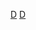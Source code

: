 {{Navbox
|name   = Dream E&M / Thespis Entertainment
|title  = Celltrion Entertainment
|above  = Dream E&M → Celltrion Entertainment<br>{{link-ko|Celltrion|셀트리온}} 的子公司
|titlestyle = background-color:#23D725;
|groupstyle = background-color:#B8EB87;
|abovestyle = background-color:#B8EB87;
|belowstyle = background-color:#23D725;
|listclass = hlist

|group1 = 代表
|list1  = 
* 朴載三 
* [[李凡秀]]

|group2 = 旗下藝人
|list2 = 
* [[李凡秀]]
* [[金康鉉]]
* [[李忠具]]
* {{link-ko|申智勳|신지훈 (배우)}}
* {{link-ko|李浩哲|이호철 (배우)}}
* [[黃熙 (演員)|黃熙]]
* [[金鎮祐 (1993年)|金鎮祐]]
* [[朴相元 (演員)|朴相元]]
* [[Lizzy (韓國歌手)|Lizzy]]
|group3 = 電視劇製作
|list3  =
* {{link-ko|天狼星 (Sirius)|시리우스 (드라마)}}
* {{link-ko|完美的一天女孩|그녀들의 완벽한 하루}}
* {{link-ko|像童话|동화처럼}}
* {{link-ko|青少年混合泳|사춘기 메들리}}
* [[天命：朝鮮版逃亡者故事]]
* [[王家一家人]]
* [[陽光滿溢]]
* [[我人生的春天]]
* [[Master－麵條之神]]
* [[你是禮物]]
* [[青春時代_(韓國電視劇)|青春時代]]
* [[給予幸福的人]]
* [[I am Sorry 姜男具]]
* [[明天和你]]
* [[Manhole：夢遊仙境的奉弼]]
* [[Mad Dog]]
* [[只是相愛的關係]]
* [[一起吃飯吧3：Begins]]
* [[VAGABOND (電視劇)|VAGABOND]]
* [[我的國家 (韓國電視劇)|我的國家]]
* [[想品嚐一下味道嗎？]]
* [[出師表 (韓國電視劇)|出師表]]
* [[秘密的男人]]
* [[怪物 (2021年電視劇)|怪物]]
* [[像你的人]]
* [[Uncle (韓國電視劇)|Uncle]]
* [[向你奔去的速度493km]]
|group4 = 綜藝節目製作
|list4 =
* [[麻婆岛 (最后导电合作伙伴)]]
* 실화극장 사건파일
* 감동실화 인생극장
* {{link-ko|这是魔术魔术音乐会|매직콘서트 이것이 마술이다}}
* {{link-ko|Story Jobs|스토리 잡스}}
* {{link-ko|诊所情侣在爱情和战争 2|부부클리닉 사랑과 전쟁}}

|group5= 电影
|list5=
* [[嚴福童]]

| below = 官方網站 : [http://celltrionenter.com/new/ celltrionenter.com] 

}}
<noinclude>

[[Category:韓國藝人經紀公司模板|D]]
[[Category:韓國電視劇製作公司模板|D]]
</noinclude>